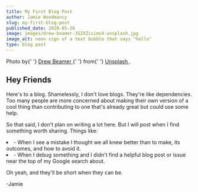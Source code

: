```yaml
---
title: My First Blog Post
author: Jamie Woodmancy
slug: my-first-blog-post
published_date: 2020-05-26
image: images/drew-beamer-3SIXZisims4-unsplash.jpg
image_alt: neon sign of a text bubble that says "hello"
type: blog post
---
```


<span className='caption'>
  Photo by{' '}
  <a
    href='https://unsplash.com/@drew_beamer'
    rel='noopener noreferrer'
    target='_blank'
  >
    Drew Beamer
  </a>{' '}
  from{' '}
  <a href='https://unsplash.com' rel='noopener noreferrer' target='_blank'>
    Unsplash
  </a>
  .
</span>

## Hey Friends

Here's to a blog. Shamelessly, I don't love blogs. They're like dependencies. Too many people are more concerned about making their own version of a cool thing than contributing to one that's already great but could use some help.

So that said, I don't plan on writing a lot here. But I will post when I find something worth sharing. Things like:

<li>
  - When I see a mistake I thought we all knew better than to make, its
  outcomes, and how to avoid it.
</li>
<li>
  - When I debug something and I didn't find a helpful blog post or issue near
  the top of my Google search about.
</li>

Oh yeah, and they'll be short when they can be.

-Jamie
